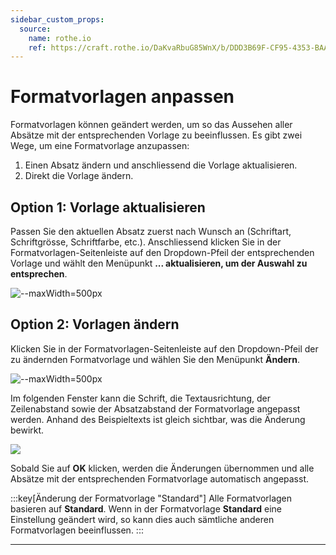 ```yaml
---
sidebar_custom_props:
  source:
    name: rothe.io
    ref: https://craft.rothe.io/DaKvaRbuG85WnX/b/DDD3B69F-CF95-4353-BAA1-203D6A68E8F4/1.4-%E2%80%94-Formatvorlagen-anpassen
---
```



# Formatvorlagen anpassen
Formatvorlagen können geändert werden, um so das Aussehen aller Absätze mit der entsprechenden Vorlage zu beeinflussen. Es gibt zwei Wege, um eine Formatvorlage anzupassen:

1. Einen Absatz ändern und anschliessend die Vorlage aktualisieren.
2. Direkt die Vorlage ändern.

## Option 1: Vorlage aktualisieren
Passen Sie den aktuellen Absatz zuerst nach Wunsch an (Schriftart, Schriftgrösse, Schriftfarbe, etc.). Anschliessend klicken Sie in der Formatvorlagen-Seitenleiste auf den Dropdown-Pfeil der entsprechenden Vorlage und wählt den Menüpunkt __... aktualisieren, um der Auswahl zu entsprechen__.

![--maxWidth=500px](img/word-style-change-1a.png)

## Option 2: Vorlagen ändern
Klicken Sie in der Formatvorlagen-Seitenleiste auf den Dropdown-Pfeil der zu ändernden Formatvorlage und wählen Sie den Menüpunkt __Ändern__.

![--maxWidth=500px](img/word-style-change-1b.png)

Im folgenden Fenster kann die Schrift, die Textausrichtung, der Zeilenabstand sowie der Absatzabstand der Formatvorlage angepasst werden. Anhand des Beispieltexts ist gleich sichtbar, was die Änderung bewirkt.

![](img/word-style-change-2.jpg)

Sobald Sie auf __OK__ klicken, werden die Änderungen übernommen und alle Absätze mit der entsprechenden Formatvorlage automatisch angepasst.


:::key[Änderung der Formatvorlage "Standard"]
Alle Formatvorlagen basieren auf __Standard__. Wenn in der Formatvorlage __Standard__ eine Einstellung geändert wird, so kann dies auch sämtliche anderen Formatvorlagen beeinflussen.
:::

---